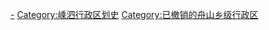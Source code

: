 [[Category:嵊泗乡级行政区|-]]
[[Category:嵊泗行政区划史|Category:嵊泗行政区划史]]
[[Category:已撤销的舟山乡级行政区|Category:已撤销的舟山乡级行政区]]